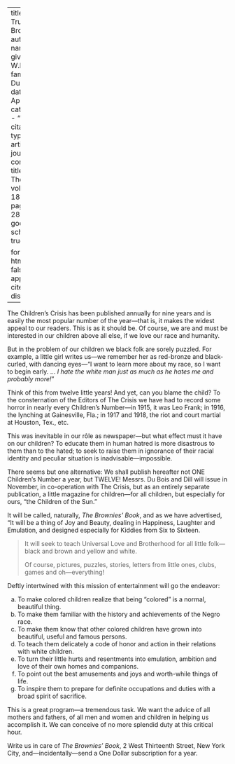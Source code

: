 
---
title: 'The True Brownies'
author:
  - name:
      given: W.E.B.
      family: Du Bois
date: Apr. 1919
categories: 
  - ""
citation: 
  type: article-journal
  container-title: The Crisis
  volume: 18
  issue: 6
  page: 285-286
google-scholar: true

format:
  html:
    toc: false
    appendix-cite-as: display
---



The Children's <span class = "small-caps"> Crisis</span> has been published annually for nine years and is easily the most popular number of the year---that is, it makes the widest appeal to our readers. This is as it should be. Of course, we are and must be interested in our children above all else, if we love our race and humanity.

But in the problem of our children we black folk are sorely puzzled. For example, a little girl writes us---we remember her as red-bronze and black-curled, with dancing eyes---"I want to learn more about my race, so I want to begin early. … *I hate the white man just as much as he hates me and probably more!*"

Think of this from twelve little years! And yet, can you blame the child? To the consternation of the Editors of <span class = "small-caps">The Crisis</span> we have had to record some horror in nearly every Children's Number---in 1915, it was Leo Frank; in 1916, the lynching at Gainesville, Fla.; in 1917 and 1918, the riot and court martial at Houston, Tex., etc.

This was inevitable in our rôle as newspaper---but what effect must it have on our children? To educate them in human hatred is more disastrous to them than to the hated; to seek to raise them in ignorance of their racial identity and peculiar situation is inadvisable---impossible.

There seems but one alternative: We shall publish hereafter not ONE Children's Number a year, but TWELVE! Messrs. Du Bois and Dill will issue in November, in co-operation with <span class = "small-caps">The Crisis</span>, but as an entirely separate publication, a little magazine for children---for all children, but especially for ours, "the Children of the Sun."

It will be called, naturally, *The Brownies' Book*, and as we have advertised, "It will be a thing of Joy and Beauty, dealing in Happiness, Laughter and Emulation, and designed especially for Kiddies from Six to Sixteen.

> It will seek to teach Universal Love and Brotherhood for all little folk---black and brown and yellow and white.  <p> Of course, pictures, puzzles, stories, letters from little ones, clubs, games and oh---everything!

Deftly intertwined with this mission of entertainment will go the endeavor:
<ol type="a">
<li> To make colored children realize that being "colored" is a normal, beautiful thing.  
<li>   To make them familiar with the history and achievements of the Negro race.  
<li>   To make them know that other colored children have grown into beautiful, useful and famous persons.  
<li>  To teach them delicately a code of honor and action in their relations with white children.  
<li>  To turn their little hurts and resentments into emulation, ambition and love of their own homes and companions.  
<li> To point out the best amusements and joys and worth-while things of life.  
<li>  To inspire them to prepare for definite occupations and duties with a broad spirit of sacrifice.  
</ol>

This is a great program---a tremendous task. We want the advice of all mothers and fathers, of all men and women and children in helping us accomplish it. We can conceive of no more splendid duty at this critical hour.

Write us in care of *The Brownies' Book*, 2 West Thirteenth Street, New York City, and---incidentally---send a One Dollar subscription for a year.

